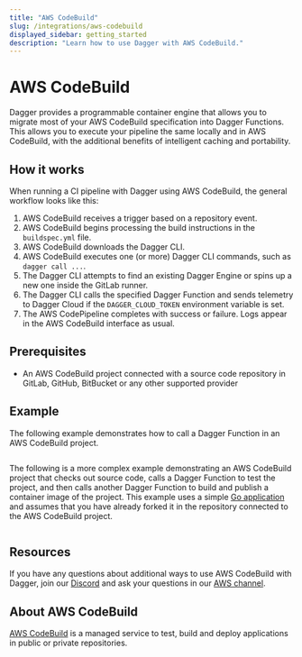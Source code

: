 ```yaml
---
title: "AWS CodeBuild"
slug: /integrations/aws-codebuild
displayed_sidebar: getting_started
description: "Learn how to use Dagger with AWS CodeBuild."
---
```


# AWS CodeBuild

Dagger provides a programmable container engine that allows you to migrate most of your AWS CodeBuild specification into Dagger Functions. This allows you to execute your pipeline the same locally and in AWS CodeBuild, with the additional benefits of intelligent caching and portability.

## How it works

When running a CI pipeline with Dagger using AWS CodeBuild, the general workflow looks like this:

1. AWS CodeBuild receives a trigger based on a repository event.
1. AWS CodeBuild begins processing the build instructions in the `buildspec.yml` file.
1. AWS CodeBuild downloads the Dagger CLI.
1. AWS CodeBuild executes one (or more) Dagger CLI commands, such as `dagger call ...`.
1. The Dagger CLI attempts to find an existing Dagger Engine or spins up a new one inside the GitLab runner.
1. The Dagger CLI calls the specified Dagger Function and sends telemetry to Dagger Cloud if the `DAGGER_CLOUD_TOKEN` environment variable is set.
1. The AWS CodePipeline completes with success or failure. Logs appear in the AWS CodeBuild interface as usual.

## Prerequisites

- An AWS CodeBuild project connected with a source code repository in GitLab, GitHub, BitBucket or any other supported provider

## Example

The following example demonstrates how to call a Dagger Function in an AWS CodeBuild project.

```yaml title="buildspec.yml" file=./snippets/buildspec-hello.yml
```

The following is a more complex example demonstrating an AWS CodeBuild project that checks out source code, calls a Dagger Function to test the project, and then calls another Dagger Function to build and publish a container image of the project. This example uses a simple [Go application](https://github.com/kpenfound/greetings-api) and assumes that you have already forked it in the repository connected to the AWS CodeBuild project.

```yaml title="buildspec.yml" file=./snippets/buildspec-test-build.yml
```

## Resources

If you have any questions about additional ways to use AWS CodeBuild with Dagger, join our [Discord](https://discord.gg/dagger-io) and ask your questions in our [AWS channel](https://discord.com/channels/707636530424053791/1122940682714222752).

## About AWS CodeBuild

[AWS CodeBuild](https://aws.amazon.com/codebuild/) is a managed service to test, build and deploy applications in public or private repositories.

